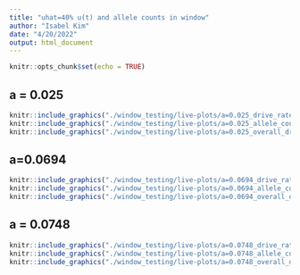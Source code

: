```yaml
---
title: "uhat=40% u(t) and allele counts in window"
author: "Isabel Kim"
date: "4/20/2022"
output: html_document
---
```


```r
knitr::opts_chunk$set(echo = TRUE)
```

## a = 0.025

```r
knitr::include_graphics("./window_testing/live-plots/a=0.025_drive_rate_in_window.png")
knitr::include_graphics("./window_testing/live-plots/a=0.025_allele_counts.png")
knitr::include_graphics("./window_testing/live-plots/a=0.025_overall_drive_rate.png")
```

## a=0.0694

```r
knitr::include_graphics("./window_testing/live-plots/a=0.0694_drive_rate_in_window.png")
knitr::include_graphics("./window_testing/live-plots/a=0.0694_allele_counts.png")
knitr::include_graphics("./window_testing/live-plots/a=0.0694_overall_drive_rate.png")
```

## a = 0.0748
```r
knitr::include_graphics("./window_testing/live-plots/a=0.0748_drive_rate_in_window.png")
knitr::include_graphics("./window_testing/live-plots/a=0.0748_allele_counts.png")
knitr::include_graphics("./window_testing/live-plots/a=0.0748_overall_drive_rate.png")
```